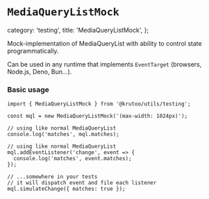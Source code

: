 # `MediaQueryListMock`

  category: 'testing',
  title: 'MediaQueryListMock',
};

Mock-implementation of MediaQueryList with ability to control state programmatically.

Can be used in any runtime that implements `EventTarget` (browsers, Node.js, Deno, Bun...).

### Basic usage

```tsx
import { MediaQueryListMock } from '@krutoo/utils/testing';

const mql = new MediaQueryListMock('(max-width: 1024px)');

// using like normal MediaQueryList
console.log('matches', mql.matches);

// using like normal MediaQueryList
mql.addEventListener('change', event => {
  console.log('matches', event.matches);
});

// ...somewhere in your tests
// it will dispatch event and file each listener
mql.simulateChange({ matches: true });
```
